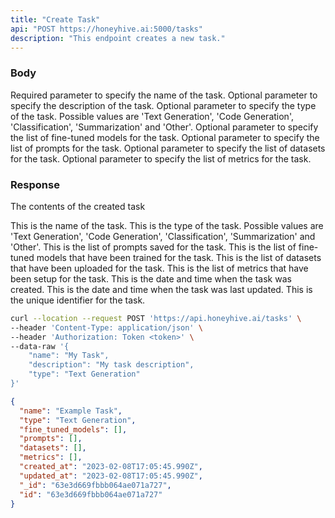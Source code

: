 ```yaml
---
title: "Create Task"
api: "POST https://honeyhive.ai:5000/tasks"
description: "This endpoint creates a new task."
---
```


### Body

<ParamField body="name" type="string">
  Required parameter to specify the name of the task.
</ParamField>

<ParamField body="description" type="string">
  Optional parameter to specify the description of the task.
</ParamField>

<ParamField body="type" type="string">
  Optional parameter to specify the type of the task. Possible values are 'Text Generation', 'Code Generation', 'Classification', 'Summarization' and 'Other'.
</ParamField>

<ParamField body="fine_tuned_models" type="array">
  Optional parameter to specify the list of fine-tuned models for the task.
</ParamField>

<ParamField body="prompts" type="array">
  Optional parameter to specify the list of prompts for the task.
</ParamField>

<ParamField body="datasets" type="array">
  Optional parameter to specify the list of datasets for the task.
</ParamField>

<ParamField body="metrics" type="array">
  Optional parameter to specify the list of metrics for the task.
</ParamField>

### Response

<ResponseField name="data" type="object">

The contents of the created task

<Expandable title="Toggle object">

<ResponseField name="name" type="string">
  This is the name of the task.
</ResponseField>

<ResponseField name="type" type="string">
  This is the type of the task. Possible values are 'Text Generation', 'Code Generation', 'Classification', 'Summarization' and 'Other'.
</ResponseField>

<ResponseField name="prompts" type="array">
  This is the list of prompts saved for the task.
</ResponseField>

<ResponseField name="fine_tuned_models" type="array">
  This is the list of fine-tuned models that have been trained for the task.
</ResponseField>

<ResponseField name="datasets" type="array">
  This is the list of datasets that have been uploaded for the task.
</ResponseField>

<ResponseField name="metrics" type="array">
  This is the list of metrics that have been setup for the task.
</ResponseField>

<ResponseField name="created_at" type="string">
  This is the date and time when the task was created.
</ResponseField>

<ResponseField name="updated_at" type="string">
  This is the date and time when the task was last updated.
</ResponseField>

<ResponseField name="id" type="string">
  This is the unique identifier for the task.
</ResponseField>

</Expandable>

</ResponseField>

<RequestExample>

```bash Example Request
curl --location --request POST 'https://api.honeyhive.ai/tasks' \
--header 'Content-Type: application/json' \
--header 'Authorization: Token <token>' \
--data-raw '{
    "name": "My Task",
    "description": "My task description",
    "type": "Text Generation"
}'
```

</RequestExample>

<ResponseExample>

```json Response
{
  "name": "Example Task",
  "type": "Text Generation",
  "fine_tuned_models": [],
  "prompts": [],
  "datasets": [],
  "metrics": [],
  "created_at": "2023-02-08T17:05:45.990Z",
  "updated_at": "2023-02-08T17:05:45.990Z",
  "_id": "63e3d669fbbb064ae071a727",
  "id": "63e3d669fbbb064ae071a727"
}
```

</ResponseExample>